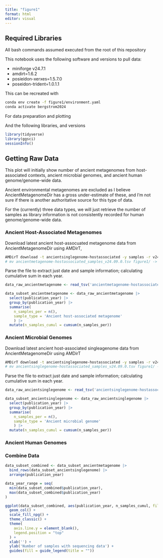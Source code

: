 ```yaml
---
title: "figure1"
format: html
editor: visual
---
```


## Required Libraries

::: callout-note
All bash commands assumed executed from the root of this repository
:::

This notebook uses the following software and versions to pull data:

-   miniforge v24.7.1
-   amdirt=1.6.2
-   posieidon-xerxes=1.5.7.0
-   poseidon-trident=1.0.1.1

This can be recreated with

<!--
TODO: make a lock file?
-->

```bash
conda env create -f figure1/environment.yaml
conda activate bergstrom2024
```

For data preparation and plotting

And the following libraries, and versions

```r
library(tidyverse)
library(ggsci)
sessionInfo()
```

## Getting Raw Data

This plot will initially show number of ancient metagenomes from host-associated contexts, ancient microbial genomes, and ancient human genome/genome-wide data.

Ancient environmental metagenomes are excluded as I believe AncientMetagenomeDir has a gross under-estimate of these, and I'm not sure if there is another authoritative source for this type of data.

For the (currently) three data types, we will just retrieve the number of samples as library information is not consistently recorded for human genome/genome-wide data.

### Ancient Host-Associated Metagenomes

Download latest ancient host-assocuated metagenome data from AncientMetagenomeDir using AMDirT,

```bash
AMDirT download -t ancientsinglegenome-hostassociated -y samples -r v24.09.0 -o figure1/
# mv ancientmetagenome-hostassociated_samples_v24.09.0.tsv figure1/ -> apparently `-o` ignored?
```

Parse the file to extract just date and sample information; calculating cumulative sum in each year.

```r
data_raw_ancientmetagenome <- read_tsv('ancientmetagenome-hostassociated_samples_v24.09.0.tsv')

data_subset_ancientmetagenome <- data_raw_ancientmetagenome |> 
  select(publication_year) |> 
  group_by(publication_year) |> 
  summarise(
    n_samples_per = n(),
    sample_type = 'Ancient host-associated metagenome'
    ) |> 
  mutate(n_samples_cumul = cumsum(n_samples_per))
```

### Ancient Microbial Genomes

Download latest ancient host-associated singleagenome data from AncientMetagenomeDir using AMDirT

```bash
AMDirT download -t ancientsinglegenome-hostassociated -y samples -r v24.09.0 -o figure1/
# mv ancientsinglegenome-hostassociated_samples_v24.09.0.tsv figure1/ -> apparently `-o` ignored?
```

Parse the file to extract just date and sample information; calculating cumulative sum in each year.

```r
data_raw_ancientsinglegenome <- read_tsv('ancientsinglegenome-hostassociated_samples_v24.09.0.tsv')

data_subset_ancientsinglegenome <- data_raw_ancientsinglegenome |> 
  select(publication_year) |> 
  group_by(publication_year) |> 
  summarise(
    n_samples_per = n(),
    sample_type = 'Ancient microbial genome'
    ) |> 
  mutate(n_samples_cumul = cumsum(n_samples_per))
```

### Ancient Human Genomes

### Combine Data

```r
data_subset_combined <- data_subset_ancientmetagenome |>
  bind_rows(data_subset_ancientsinglegenome) |> 
  arrange(publication_year)

data_year_range = seq(
  min(data_subset_combined$publication_year), 
  max(data_subset_combined$publication_year)
)

ggplot(data_subset_combined, aes(publication_year, n_samples_cumul, fill = sample_type)) +
  geom_col() +
  scale_fill_npg() +
  theme_classic() +
  theme(
    axis.line.y = element_blank(),
    legend.position = "top"
  ) +
  xlab('') +
  ylab('Number of samples with sequencing data') + 
  guides(fill = guide_legend(title = ""))
```

